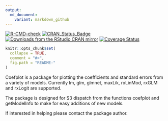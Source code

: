 ```yaml
---
output:
  md_document:
    variant: markdown_github
---
```


<!-- badges: start -->
[![R-CMD-check](https://github.com/jaredlander/coefplot/workflows/R-CMD-check/badge.svg)](https://github.com/jaredlander/coefplot/actions)
[![CRAN_Status_Badge](https://www.r-pkg.org/badges/version/coefplot)](https://CRAN.R-project.org/package=coefplot)
[![Downloads from the RStudio CRAN mirror](https://cranlogs.r-pkg.org/badges/coefplot)](https://CRAN.R-project.org/package=coefplot)
[![Coverage Status](https://img.shields.io/codecov/c/github/jaredlander/coefplot/master.svg)](https://codecov.io/github/jaredlander/coefplot?branch=master)
<!-- badges: end -->

<!-- README.md is generated from README.Rmd. Please edit that file -->

```r
knitr::opts_chunk$set(
  collapse = TRUE,
  comment = "#>",
  fig.path = "README-"
)
```

Coefplot is a package for plotting the coefficients and standard errors from a variety of models. Currently lm, glm, glmnet, maxLik, rxLinMod, rxGLM and rxLogit are supported.

The package is designed for S3 dispatch from the functions coefplot and getModelInfo to make for easy additions of new models.

If interested in helping please contact the package author.
